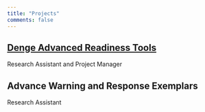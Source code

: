 ```yaml
---
title: "Projects"
comments: false
---
```


## [Denge Advanced Readiness Tools](https://www.dartdengue.org/)
Research Assistant and Project Manager

## Advance Warning and Response Exemplars
Research Assistant


